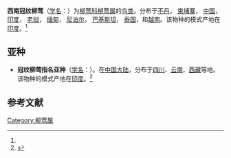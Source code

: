 {{Speciesbox
| name = 西南冠纹柳莺
| status = LC 
| status_system = IUCN3.1
| status_ref = <ref name=iucn>{{IUCN2008|assessors=[[BirdLife_International|BirdLife International]] | year=2008 | id=151015 | title=Phylloscopus reguloides | downloaded=2009-6-7
}}</ref>
| image = Blyth's Leaf-Warbler - Bhutan S4E8199 (19081347169).jpg
| genus = Phylloscopus
| species = reguloides
| authority = (Blyth　1842)<ref name='id3717'>{{cite web| url =http://www.bioinfo.cn/db05/BjdwSpecies.php?action=view&id=3717| title =冠纹柳莺| work =《中国动物物种编目数据库》| publisher =中国科学院微生物研究所| author =中国科学院动物研究所| accessdate =2009-04-04| deadurl =yes| archiveurl =https://web.archive.org/web/20160305003201/http://www.bioinfo.cn/db05/BjdwSpecies.php?action=view&id=3717| archivedate =2016-03-05}}</ref>
}}

'''西南冠纹柳莺'''（[[学名|学名]]：{{lang|la|''Phylloscopus reguloides''}}）为[[柳莺科|柳莺科]][[柳莺属|柳莺属]]的[[鸟类|鸟类]]。分布于[[不丹|不丹]]， [[柬埔寨|柬埔寨]]， [[中国|中国]]， [[印度|印度]]， [[老挝|老挝]]， [[缅甸|缅甸]]， [[尼泊尔|尼泊尔]]， [[巴基斯坦|巴基斯坦]]， [[泰国|泰国]]，和[[越南|越南]]。该物种的模式产地在[[印度|印度]]。<ref name='id3717'/>

==亚种==
*'''冠纹柳莺指名亚种'''（[[学名|学名]]：{{lang|la|''Phylloscopus reguloides reguloides''}}）。在[[中国大陆|中国大陆]]，分布于[[四川|四川]]、[[云南|云南]]、[[西藏|西藏]]等地。该物种的模式产地在[[印度|印度]]。<ref name='id3720'>{{cite web| url =http://www.bioinfo.cn/db05/BjdwSpecies.php?action=view&id=3720| title =冠纹柳莺指名亚种| work =《中国动物物种编目数据库》| publisher =中国科学院微生物研究所| author =中国科学院动物研究所| accessdate =2009-04-04| deadurl =yes| archiveurl =https://web.archive.org/web/20160305063146/http://www.bioinfo.cn/db05/BjdwSpecies.php?action=view&id=3720| archivedate =2016-03-05}}</ref>

== 参考文献 ==
{{reflist}}
{{Taxonbar|from=Q2668165}}

[[Category:柳莺属|Category:柳莺属]]